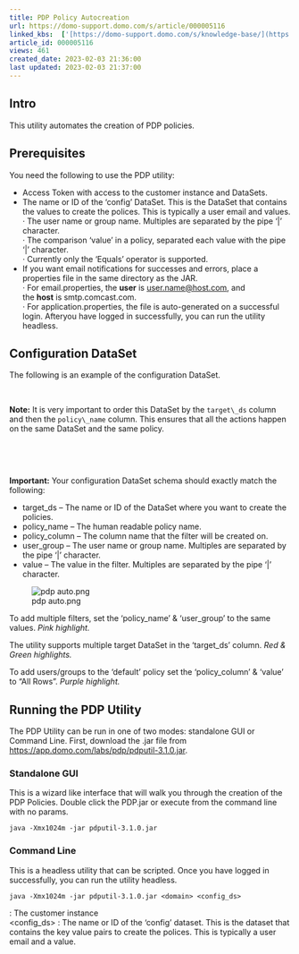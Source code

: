 ```yaml
---
title: PDP Policy Autocreation
url: https://domo-support.domo.com/s/article/000005116
linked_kbs:  ['[https://domo-support.domo.com/s/knowledge-base/](https://domo-support.domo.com/s/knowledge-base/)', '[https://domo-support.domo.com/s/](https://domo-support.domo.com/s/)', '[https://domo-support.domo.com/s/topic/0TO5w000000Zan2GAC](https://domo-support.domo.com/s/topic/0TO5w000000Zan2GAC)', '[https://domo-support.domo.com/s/topic/0TO5w000000Zao2GAC](https://domo-support.domo.com/s/topic/0TO5w000000Zao2GAC)', '[https://domo-support.domo.com/s/article/000005116](https://domo-support.domo.com/s/article/000005116)', '[https://domo-support.domo.com/s/topic/0TO5w000000Zao2GAC/personalized-data-permissions-pdp](https://domo-support.domo.com/s/topic/0TO5w000000Zao2GAC/personalized-data-permissions-pdp)', '[https://domo-support.domo.com/s/article/360043429933](https://domo-support.domo.com/s/article/360043429933)', '[https://domo-support.domo.com/s/article/360043429953](https://domo-support.domo.com/s/article/360043429953)', '[https://domo-support.domo.com/s/article/360042925494](https://domo-support.domo.com/s/article/360042925494)', '[https://domo-support.domo.com/s/article/360043429913](https://domo-support.domo.com/s/article/360043429913)', '[https://domo-support.domo.com/s/article/4408174643607](https://domo-support.domo.com/s/article/4408174643607)', '[https://domo-support.domo.com/s/login/](https://domo-support.domo.com/s/login/)']
article_id: 000005116
views: 461
created_date: 2023-02-03 21:36:00
last updated: 2023-02-03 21:37:00
---
```




Intro
-----


This utility automates the creation of PDP policies.


Prerequisites
-------------


You need the following to use the PDP utility:


* Access Token with access to the customer instance and DataSets.
* The name or ID of the ‘config’ DataSet. This is the DataSet that contains the values to create the polices. This is typically a user email and values.  
 · The user name or group name. Multiples are separated by the pipe ‘|’ character.  
 · The comparison ‘value’ in a policy, separated each value with the pipe ‘|’ character.  
 · Currently only the ‘Equals’ operator is supported.
* If you want email notifications for successes and errors, place a properties file in the same directory as the JAR.  
 · For email.properties, the **user** is [user.name@host.com](mailto:user.name@host.com), and the **host** is smtp.comcast.com.  
 · For application.properties, the file is auto-generated on a successful login. Afteryou have logged in successfully, you can run the utility headless.


Configuration DataSet
---------------------


The following is an example of the configuration DataSet.




 

**Note:** It is very important to order this DataSet by the `target\_ds` column and then the `policy\_name` column. This ensures that all the actions happen on the same DataSet and the same policy.



 



 

**Important:** Your configuration DataSet schema should exactly match the following:

* target\_ds – The name or ID of the DataSet where you want to create the policies.
* policy\_name – The human readable policy name.
* policy\_column – The column name that the filter will be created on.
* user\_group – The user name or group name. Multiples are separated by the pipe ‘|’ character.
* value – The value in the filter. Multiples are separated by the pipe ‘|’ character.






![pdp auto.png](pdp auto.png)


To add multiple filters, set the ‘policy\_name’ & ‘user\_group’ to the same values. *Pink highlight.*


The utility supports multiple target DataSet in the ‘target\_ds’ column. *Red & Green highlights.*


To add users/groups to the ‘default’ policy set the ‘policy\_column’ & ‘value’ to “All Rows". *Purple highlight.*


Running the PDP Utility
-----------------------


The PDP Utility can be run in one of two modes: standalone GUI or Command Line. First, download the .jar file from <https://app.domo.com/labs/pdp/pdputil-3.1.0.jar>.


### Standalone GUI


This is a wizard like interface that will walk you through the creation of the PDP Policies. Double click the PDP.jar or execute from the command line with no params.



```
java -Xmx1024m -jar pdputil-3.1.0.jar
```

### Command Line


This is a headless utility that can be scripted. Once you have logged in successfully, you can run the utility headless.



```
java -Xmx1024m -jar pdputil-3.1.0.jar <domain> <config_ds>
```

<domain> : The customer instance  
<config\_ds> : The name or ID of the ‘config’ dataset. This is the dataset that contains the key value pairs to create the polices. This is typically a user email and a value.

